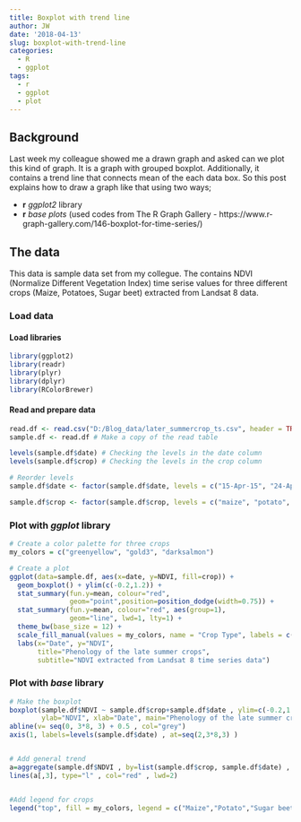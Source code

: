 ```yaml
---
title: Boxplot with trend line
author: JW
date: '2018-04-13'
slug: boxplot-with-trend-line
categories:
  - R
  - ggplot
tags:
  - r
  - ggplot
  - plot
---
```


## Background

Last week my colleague showed me a drawn graph and asked can we plot this kind of graph. It is a graph with grouped boxplot. Additionally, it contains a trend line that connects mean of the each data box. So this post explains how to draw a graph like that using two ways;

+ **r** *ggplot2* library 
+ **r** *base plots* (used codes from The R Graph Gallery - https://www.r-graph-gallery.com/146-boxplot-for-time-series/)

## The data

This data is sample data set from my collegue. The contains NDVI (Normalize Different Vegetation Index) time serise values for three different crops (Maize, Potatoes, Sugar beet) extracted from Landsat 8 data.

### Load data

#### Load libraries

```r
library(ggplot2)
library(readr)
library(plyr)
library(dplyr)
library(RColorBrewer)
```

#### Read and prepare data
```r
read.df <- read.csv("D:/Blog_data/later_summercrop_ts.csv", header = TRUE)
sample.df <- read.df # Make a copy of the read table

levels(sample.df$date) # Checking the levels in the date column
levels(sample.df$crop) # Checking the levels in the crop column

# Reorder levels
sample.df$date <- factor(sample.df$date, levels = c("15-Apr-15", "24-Apr-15", "10-May-15", "04-Jul-15","07-Aug-15", "21-Aug-15", "23-Aug-15", "30-Aug-15"))

sample.df$crop <- factor(sample.df$crop, levels = c("maize", "potato", "sugar beet"))
```

### Plot with *ggplot* library

```r

# Create a color palette for three crops
my_colors = c("greenyellow", "gold3", "darksalmon")

# Create a plot
ggplot(data=sample.df, aes(x=date, y=NDVI, fill=crop)) +
  geom_boxplot() + ylim(c(-0.2,1.2)) +
  stat_summary(fun.y=mean, colour="red",
               geom="point",position=position_dodge(width=0.75)) +
  stat_summary(fun.y=mean, colour="red", aes(group=1),
               geom="line", lwd=1, lty=1) +
  theme_bw(base_size = 12) +
  scale_fill_manual(values = my_colors, name = "Crop Type", labels = c("Maize","Potato","Sugar beet")) +
  labs(x="Date", y="NDVI", 
       title="Phenology of the late summer crops", 
       subtitle="NDVI extracted from Landsat 8 time series data")
```

### Plot with *base* library

```r
# Make the boxplot
boxplot(sample.df$NDVI ~ sample.df$crop+sample.df$date , ylim=c(-0.2,1.2), xaxt="n" , xlab="Date" , col=my_colors , pch=20 , cex=0.3 , 
        ylab="NDVI", xlab="Date", main="Phenology of the late summer crops \n NDVI extracted from Landsat 8 time series data" )
abline(v= seq(0, 3*8, 3) + 0.5 , col="grey")
axis(1, labels=levels(sample.df$date) , at=seq(2,3*8,3) )


# Add general trend
a=aggregate(sample.df$NDVI , by=list(sample.df$crop, sample.df$date) , mean)
lines(a[,3], type="l" , col="red" , lwd=2)


#Add legend for crops
legend("top", fill = my_colors, legend = c("Maize","Potato","Sugar beet"), horiz = T)
```
